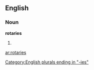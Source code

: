 ==English==

===Noun===
'''rotaries'''

# {{plural of|[[rotary]]}}

[[Category:English plurals ending in "-ies"]]

[[ar:rotaries]]